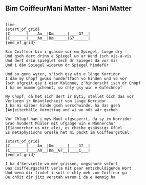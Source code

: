 ## Bim CoiffeurMani Matter - Mani Matter
```

{time: 4/4}

{start_of_grid}
|C_______|____Am__|Dm______|____G7__|
|C_______|____Am__|Dm______|G7______|
{end_of_grid}

Bim Coiffeur bin i gsässe vor em Spiegel, luege dry
Und gseh dert drinn e Spiegel wo ar Wand isch vis-a-vis
Und dert drin spieglet sech dr Spiegel da vor mir
Und i däm Spiegel widerum dr Spiegel hindefür

Und so geng wyter, s'isch gsy win e länge Korridor
I däm my Chopf gwüss hundertfach vo hinden und vo vor
Isch ufgreit gsy i eier Kolonne, z'hinderscht isch dr Chopf
I ha ne nümme gchennt, so chly gsy win e Gufechnopf

My Chopf, dä het sich dert ir Wyti, stellet öich das vor
Verloren ir Unäntlechkeit vom länge Korridor
I ha mi sälber hinde gseh verschwinde, ha das gseh
[Am]eiterhälle Vormittag und wi we nüt wär gscheh

Vor Chlupf han i mys Muul ufgscperrt, da sy im Korridor
Grad hundert Müüler mit ufgange win e Männerchor
[E]ännerchor us mir alei, es cheibe gspässigs Gfüel
Es metaphysischs Grusle het mi packt im Coiffeurgstüel

{start_of_grid}
|C_______|____Am__|Dm______|____G7__|
|C_______|____Am__|Dm__G7__|____C___| 
{end_of_grid}

I ha d'Serviette vo mer grissen, ungschore sofort
Das Coiffeurgschäft verla mit paar entschuldigende Wort
Und wenn dir findet i sött e chly meh zum Coiffeur ga
De chöit dir jitz verstah warum i da e Hemmig ha



```
